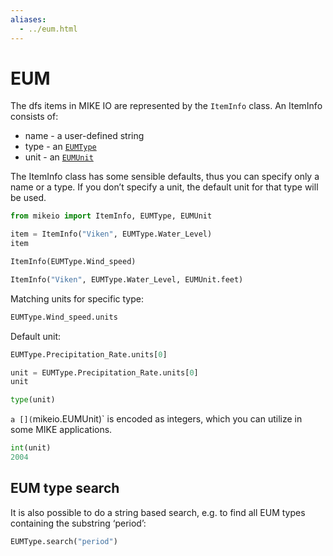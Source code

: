 ```yaml
---
aliases:
  - ../eum.html
---
```


# EUM

The dfs items in MIKE IO are represented by the `ItemInfo` class. 
An ItemInfo consists of:

* name - a user-defined string 
* type - an [`EUMType`](`mikeio.EUMType`) 
* unit - an [`EUMUnit`](`mikeio.EUMUnit`)

The ItemInfo class has some sensible defaults, thus you can specify only a name or a type. If you don't specify a unit, the default unit for that type will be used.

```python
from mikeio import ItemInfo, EUMType, EUMUnit

item = ItemInfo("Viken", EUMType.Water_Level)
item
```

```python
ItemInfo(EUMType.Wind_speed)
```

```python
ItemInfo("Viken", EUMType.Water_Level, EUMUnit.feet)
```

Matching units for specific type:
```python
EUMType.Wind_speed.units
```

Default unit:
```python
EUMType.Precipitation_Rate.units[0]
```

```python
unit = EUMType.Precipitation_Rate.units[0]
unit
```

```python
type(unit)
```

`a [](`mikeio.EUMUnit)` is encoded as integers, which you can utilize in some MIKE applications.

```python
int(unit)
2004
```

## EUM type search

It is also possible to do a string based search, e.g. to find all EUM types containing the substring 'period':

```python
EUMType.search("period")
```

